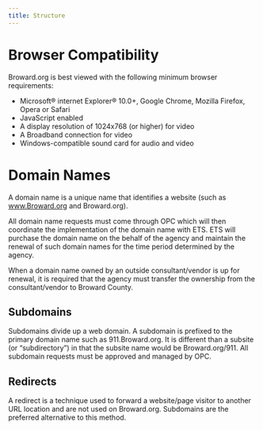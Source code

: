 ```yaml
---
title: Structure
---
```


# Browser Compatibility

Broward.org is best viewed with the following minimum browser requirements:

- Microsoft® internet Explorer® 10.0+, Google Chrome, Mozilla Firefox, Opera or Safari
- JavaScript enabled
- A display resolution of 1024x768 (or higher) for video
- A Broadband connection for video
- Windows-compatible sound card for audio and video

# Domain Names

A domain name is a unique name that identifies a website (such as www.Broward.org and Broward.org).

All domain name requests must come through OPC which will then coordinate the implementation of the domain name with ETS. ETS will purchase the domain name on the behalf
of the agency and maintain the renewal of such domain names for the time period determined by the agency.

When a domain name owned by an outside consultant/vendor is up for renewal, it is required that the agency must transfer the ownership from the consultant/vendor to Broward County.

## Subdomains

Subdomains divide up a web domain. A subdomain is prefixed to the primary domain name such as 911.Broward.org. It is different than a subsite (or “subdirectory”) in that the subsite name would be Broward.org/911. All subdomain requests must be approved and managed by OPC.

## Redirects

A redirect is a technique used to forward a website/page visitor to another URL location and are not used on Broward.org. Subdomains are the preferred alternative to this method.
